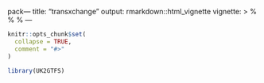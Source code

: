 pack---
title: "transxchange"
output: rmarkdown::html_vignette
vignette: >
  %\VignetteIndexEntry{transxchange}
  %\VignetteEngine{knitr::rmarkdown}
  %\VignetteEncoding{UTF-8}
---

```r
knitr::opts_chunk$set(
  collapse = TRUE,
  comment = "#>"
)
```

```r
library(UK2GTFS)
```
